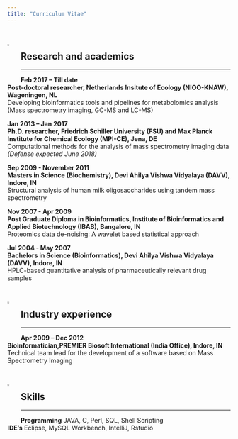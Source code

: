```yaml
---
title: "Curriculum Vitae"
---
```

&nbsp;
&nbsp;

<img src="images/paperclip_turquoise_blue.png" style="width:2%; margin-right: 20px" align="left"> 

## Research and academics ##

----

**Feb 2017 – Till date** <br>
**Post-doctoral researcher, Netherlands Insitute of Ecology (NIOO-KNAW), Wageningen, NL**  <br>
Developing bioinformatics tools and pipelines for metabolomics analysis (Mass spectrometry imaging, GC-MS and LC-MS)
<br>

**Jan 2013 – Jan 2017** <br>
**Ph.D. researcher, Friedrich Schiller University (FSU) and Max Planck Institute for Chemical Ecology (MPI-CE), Jena, DE** <br> 
Computational methods for the analysis of mass spectrometry imaging data<br>
_(Defense expected June 2018)_<br>

**Sep 2009 - November 2011**<br>
**Masters in Science (Biochemistry), Devi Ahilya Vishwa Vidyalaya (DAVV), Indore, IN**<br>
Structural analysis of human milk oligosaccharides using tandem mass spectrometry<br>

**Nov 2007 - Apr 2009**<br>
**Post Graduate Diploma in Bioinformatics, Institute of Bioinformatics and Applied Biotechnology (IBAB), Bangalore, IN**<br>
Proteomics data de-noising: A wavelet based statistical approach<br>

**Jul 2004 - May 2007**<br>
**Bachelors in Science (Bioinformatics), Devi Ahilya Vishwa Vidyalaya (DAVV), Indore, IN**<br>
HPLC-based quantitative analysis of pharmaceutically relevant drug samples<br>

&nbsp;

<img src="images/paperclip_turquoise_blue.png" style="width:2%; margin-right: 20px" align="left"> 

## Industry experience##


----

**Apr 2009 – Dec 2012** <br>
**Bioinformatician,PREMIER Biosoft International (India Office), Indore, IN**<br>
Technical team lead for the development of a software based on Mass Spectrometry Imaging 

&nbsp;

<img src="images/paperclip_turquoise_blue.png" style="width:2%; margin-right: 20px" align="left"> 

## Skills ##

----

**Programming** JAVA, C, Perl, SQL, Shell Scripting  <br>
**IDE's** Eclipse, MySQL Workbench, IntelliJ, Rstudio  <br>




